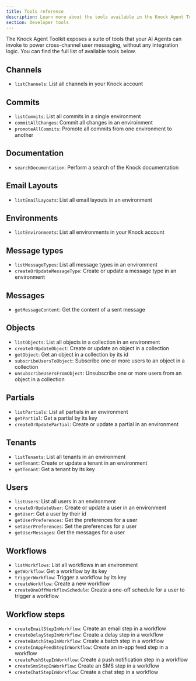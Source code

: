 ```yaml
---
title: Tools reference
description: Learn more about the tools available in the Knock Agent Toolkit.
section: Developer tools
---
```


The Knock Agent Toolkit exposes a suite of tools that your AI Agents can invoke to power cross-channel user messaging, without any integration logic. You can find the full list of available tools below.

## Channels

- `listChannels`: List all channels in your Knock account

## Commits

- `listCommits`: List all commits in a single environment
- `commitAllChanges`: Commit all changes in an enviroinment
- `promoteAllCommits`: Promote all commits from one environment to another

## Documentation

- `searchDocumentation`: Perform a search of the Knock documentation

## Email Layouts

- `listEmailLayouts`: List all email layouts in an environment

## Environments

- `listEnvironments`: List all environments in your Knock account

## Message types

- `listMessageTypes`: List all message types in an environment
- `createOrUpdateMessageType`: Create or update a message type in an environment

## Messages

- `getMessageContent`: Get the content of a sent message

## Objects

- `listObjects`: List all objects in a collection in an environment
- `createOrUpdateObject`: Create or update an object in a collection
- `getObject`: Get an object in a collection by its id
- `subscribeUsersToObject`: Subscribe one or more users to an object in a collection
- `unsubscribeUsersFromObject`: Unsubscribe one or more users from an object in a collection

## Partials

- `listPartials`: List all partials in an environment
- `getPartial`: Get a partial by its key
- `createOrUpdatePartial`: Create or update a partial in an environment

## Tenants

- `listTenants`: List all tenants in an environment
- `setTenant`: Create or update a tenant in an environment
- `getTenant`: Get a tenant by its key

## Users

- `listUsers`: List all users in an environment
- `createOrUpdateUser`: Create or update a user in an environment
- `getUser`: Get a user by their id
- `getUserPreferences`: Get the preferences for a user
- `setUserPreferences`: Set the preferences for a user
- `getUserMessages`: Get the messages for a user

## Workflows

- `listWorkflows`: List all workflows in an environment
- `getWorkflow`: Get a workflow by its key
- `triggerWorkflow`: Trigger a workflow by its key
- `createWorkflow`: Create a new workflow
- `createOneOffWorkflowSchedule`: Create a one-off schedule for a user to trigger a workflow

## Workflow steps

- `createEmailStepInWorkflow`: Create an email step in a workflow
- `createDelayStepInWorkflow`: Create a delay step in a workflow
- `createBatchStepInWorkflow`: Create a batch step in a workflow
- `createInAppFeedStepInWorkflow`: Create an in-app feed step in a workflow
- `createPushStepInWorkflow`: Create a push notification step in a workflow
- `createSmsStepInWorkflow`: Create an SMS step in a workflow
- `createChatStepInWorkflow`: Create a chat step in a workflow

